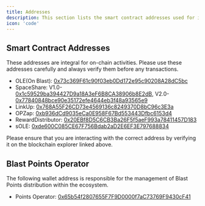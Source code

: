```yaml
---
title: Addresses
description: This section lists the smart contract addresses used for interacting with D1's various features.
icon: 'code'
---
```


## Smart Contract Addresses
These addresses are integral for on-chain activities. Please use these addresses carefully and always verify them before any transactions.
- OLE(On Blast): [0x73c369F61c90f03eb0Dd172e95c90208A28dC5bc](https://blastscan.io/address/0x73c369F61c90f03eb0Dd172e95c90208A28dC5bc)
- SpaceShare: V1.0-[0x1c59529ba394427D9a18A3eF6B8CA38906b8E2dB](https://blastscan.io/address/0x1c59529ba394427D9a18A3eF6B8CA38906b8E2dB), V2.0-[0x77840848bce90e35172efe4644eb3f48a93565e9](https://blastscan.io/address/0x77840848bce90e35172efe4644eb3f48a93565e9)
- LinkUp: [0x768A55F26CD73e4569136c8249370D8bC96c3E3a](https://blastscan.io/address/0x768A55F26CD73e4569136c8249370D8bC96c3E3a)
- OPZap: [0xb936dCd9035eCa0E958F67Bd553443Dfbc6153d4](https://blastscan.io/address/0xb936dCd9035eCa0E958F67Bd553443Dfbc6153d4)
- RewardDistributor: [0x20EBf8D5C6CB3Ba26F5f5aeF993a78411457D183](https://blastscan.io/address/0x20EBf8D5C6CB3Ba26F5f5aeF993a78411457D183)
- sOLE: [0xde600C085CE67F756Bdab2aD2E6EF3E797688834](https://blastscan.io/address/0xde600C085CE67F756Bdab2aD2E6EF3E797688834)

Please ensure that you are interacting with the correct address by verifying it on the blockchain explorer linked above.

## Blast Points Operator
The following wallet address is responsible for the management of Blast Points distribution within the ecosystem.
- Points Operator: [0x65b54f2807655F7F9D0000f7aC73769F9430cF41](https://blastscan.io/address/0x65b54f2807655F7F9D0000f7aC73769F9430cF41)




